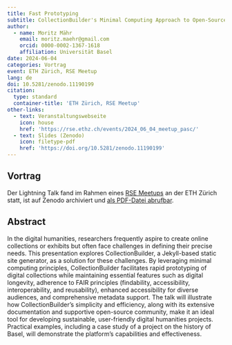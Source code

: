 ```yaml
---
title: Fast Prototyping
subtitle: CollectionBuilder's Minimal Computing Approach to Open-Source Collections and Exhibits
author:
  - name: Moritz Mähr
    email: moritz.maehr@gmail.com
    orcid: 0000-0002-1367-1618
    affiliation: Universität Basel
date: 2024-06-04
categories: Vortrag
event: ETH Zürich, RSE Meetup
lang: de
doi: 10.5281/zenodo.11190199
citation:
  type: standard
  container-title: 'ETH Zürich, RSE Meetup'
other-links:
  - text: Veranstaltungswebseite
    icon: house
    href: 'https://rse.ethz.ch/events/2024_06_04_meetup_pasc/'
  - text: Slides (Zenodo)
    icon: filetype-pdf
    href: 'https://doi.org/10.5281/zenodo.11190199'
---
```


## Vortrag

Der Lightning Talk fand im Rahmen eines [RSE Meetups](https://rse.ethz.ch/) an der ETH Zürich statt, ist auf Zenodo archiviert und [als PDF-Datei abrufbar](https://doi.org/10.5281/zenodo.11190199).

## Abstract

In the digital humanities, researchers frequently aspire to create online collections or exhibits but often face challenges in defining their precise needs. This presentation explores CollectionBuilder, a Jekyll-based static site generator, as a solution for these challenges. By leveraging minimal computing principles, CollectionBuilder facilitates rapid prototyping of digital collections while maintaining essential features such as digital longevity, adherence to FAIR principles (findability, accessibility, interoperability, and reusability), enhanced accessibility for diverse audiences, and comprehensive metadata support. The talk will illustrate how CollectionBuilder's simplicity and efficiency, along with its extensive documentation and supportive open-source community, make it an ideal tool for developing sustainable, user-friendly digital humanities projects. Practical examples, including a case study of a project on the history of Basel, will demonstrate the platform's capabilities and effectiveness.